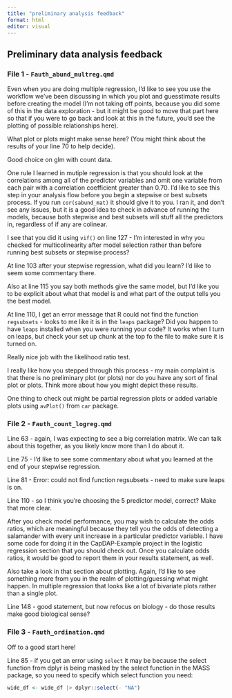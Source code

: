 ```yaml
---
title: "preliminary analysis feedback"
format: html
editor: visual
---
```


## Preliminary data analysis feedback

### File 1 - `Fauth_abund_multreg.qmd`

Even when you are doing multiple regression, I'd like to see you use the workflow we've been discussing in which you plot and guesstimate results before creating the model (I'm not taking off points, because you did some of this in the data exploration - but it might be good to move that part here so that if you were to go back and look at this in the future, you'd see the plotting of possible relationships here).

What plot or plots might make sense here? (You might think about the results of your line 70 to help decide).

Good choice on glm with count data.

One rule I learned in mutiple regression is that you should look at the correlations among all of the predictor variables and omit one variable from each pair with a correlation coefficient greater than 0.70. I'd like to see this step in your analysis flow before you begin a stepwise or best subsets process. If you run `cor(sabund_mat)` it should give it to you. I ran it, and don't see any issues, but it is a good idea to check in advance of running the models, because both stepwise and best subsets will stuff all the predictors in, regardless of if any are colinear.

I see that you did it using `vif()` on line 127 - I'm interested in why you checked for multicolinearity after model selection rather than before running best subsets or stepwise process?

At line 103 after your stepwise regression, what did you learn? I'd like to seem some commentary there.

Also at line 115 you say both methods give the same model, but I'd like you to be explicit about what that model is and what part of the output tells you the best model.

At line 110, I get an error message that R could not find the function `regsubsets` - looks to me like it is in the `leaps` package? Did you happen to have `leaps` installed when you were running your code? It works when I turn on leaps, but check your set up chunk at the top fo the file to make sure it is turned on.

Really nice job with the likelihood ratio test.

I really like how you stepped through this process - my main complaint is that there is no preliminary plot (or plots) nor do you have any sort of final plot or plots. Think more about how you might depict these results.

One thing to check out might be partial regression plots or added variable plots using `avPlot()` from `car` package.

### File 2 - `Fauth_count_logreg.qmd`
Line 63 - again, I was expecting to see a big correlation matrix. We can talk about this together, as you likely know more than I do about it.

Line 75 - I'd like to see some commentary about what you learned at the end of your stepwise regression.

Line 81 - Error: could not find function regsubsets - need to make sure leaps is on.

Line 110 - so I think you're choosing the 5 predictor model, correct? Make that more clear.

After you check model performance, you may wish to calculate the odds ratios, which are meaningful because they tell you the odds of detecting a salamander with every unit increase in a particular predictor variable. I have some code for doing it in the CapDAP-Example project in the logistic regression section that you should check out. Once you calculate odds ratios, it would be good to report them in your results statement, as well.

Also take a look in that section about plotting. Again, I'd like to see something more from you in the realm of plotting/guessing what might happen. In multiple regression that looks like a lot of bivariate plots rather than a single plot.

Line 148 - good statement, but now refocus on biology - do those results make good biological sense?



### File 3 - `Fauth_ordination.qmd`
Off to a good start here!

Line 85 - if you get an error using `select` it may be because the select function from dplyr is being masked by the select function in the MASS package, so you need to specify which select function you need:

```r
wide_df <- wide_df |> dplyr::select(- "NA")
```

